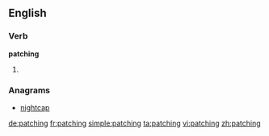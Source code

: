 ==English==

===Verb===
'''patching'''

# {{present participle of|[[patch]]}}

===Anagrams===
* [[nightcap#English|nightcap]]

[[de:patching]]
[[fr:patching]]
[[simple:patching]]
[[ta:patching]]
[[vi:patching]]
[[zh:patching]]